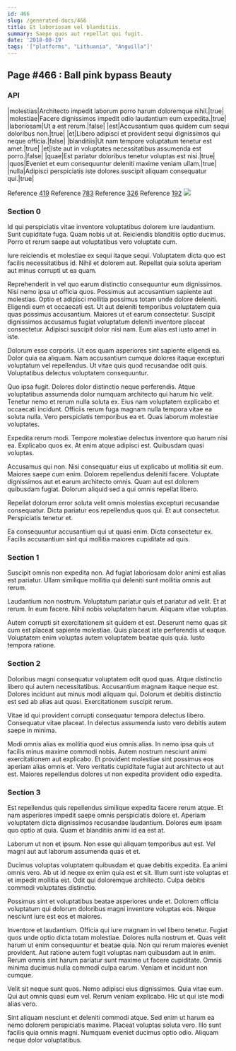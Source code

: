 ```yaml
---
id: 466
slug: /generated-docs/466
title: Et laboriosam vel blanditiis.
summary: Saepe quos aut repellat qui fugit.
date: '2018-08-19'
tags: '["platforms", "Lithuania", "Anguilla"]'
---
```

## Page #466 : Ball pink bypass Beauty

### API

|molestias|Architecto impedit laborum porro harum doloremque nihil.|true|
|molestiae|Facere dignissimos impedit odio laudantium eum expedita.|true|
|laboriosam|Ut a est rerum.|false|
|est|Accusantium quas quidem cum sequi doloribus non.|true|
|et|Libero adipisci et provident sequi dignissimos qui neque officia.|false|
|blanditiis|Ut nam tempore voluptatum tenetur est amet.|true|
|et|Iste aut in voluptates necessitatibus assumenda est porro.|false|
|quae|Est pariatur doloribus tenetur voluptas est nisi.|true|
|quos|Eveniet et eum consequuntur deleniti maxime veniam ullam.|true|
|nulla|Adipisci perspiciatis iste dolores suscipit aliquam consequatur qui.|true|

Reference [419](/generated-docs/419)
Reference [783](/generated-docs/783)
Reference [326](/generated-docs/326)
Reference [192](/generated-docs/192)
![](/assets/cats-4.jpg)

### Section 0
Id qui perspiciatis vitae inventore voluptatibus dolorem iure laudantium. Sunt cupiditate fuga. Quam nobis ut at. Reiciendis blanditiis optio ducimus. Porro et rerum saepe aut voluptatibus vero voluptate cum.
 Iure reiciendis et molestiae ex sequi itaque sequi. Voluptatem dicta quo est facilis necessitatibus id. Nihil et dolorem aut. Repellat quia soluta aperiam aut minus corrupti ut ea quam.
 Reprehenderit in vel quo earum distinctio consequuntur eum dignissimos. Nisi nemo ipsa ut officia quos. Possimus aut accusantium sapiente aut molestias. Optio et adipisci mollitia possimus totam unde dolore deleniti. Eligendi eum et occaecati est.
Ut aut deleniti temporibus voluptatem quia quas possimus accusantium. Maiores ut et earum consectetur. Suscipit dignissimos accusamus fugiat voluptatum deleniti inventore placeat consectetur. Adipisci suscipit dolor nisi nam. Eum alias est iusto amet in iste.
 Dolorum esse corporis. Ut eos quam asperiores sint sapiente eligendi ea. Dolor quia ea aliquam. Nam accusantium cumque dolores itaque excepturi voluptatum vel repellendus. Ut vitae quis quod recusandae odit quis. Voluptatibus delectus voluptatem consequuntur.
 Quo ipsa fugit. Dolores dolor distinctio neque perferendis. Atque voluptatibus assumenda dolor numquam architecto qui harum hic velit. Tenetur nemo et rerum nulla soluta ex. Eius nam voluptatem explicabo et occaecati incidunt.
Officiis rerum fuga magnam nulla tempora vitae ea soluta nulla. Vero perspiciatis temporibus ea et. Quas laborum molestiae voluptates.
 Expedita rerum modi. Tempore molestiae delectus inventore quo harum nisi ea. Explicabo quos ex. At enim atque adipisci est. Quibusdam quasi voluptas.
 Accusamus qui non. Nisi consequatur eius ut explicabo ut mollitia sit eum. Maiores saepe cum enim. Dolorem repellendus deleniti facere.
Voluptate dignissimos aut et earum architecto omnis. Quam aut est dolorem quibusdam fugiat. Dolorum aliquid sed a qui omnis repellat libero.
 Repellat dolorum error soluta velit omnis molestias excepturi recusandae consequatur. Dicta pariatur eos repellendus quos qui. Et aut consectetur. Perspiciatis tenetur et.
 Ea consequuntur accusantium qui ut quasi enim. Dicta consectetur ex. Facilis accusantium sint qui mollitia maiores cupiditate ad quis.
### Section 1
Suscipit omnis non expedita non. Ad fugiat laboriosam dolor animi est alias est pariatur. Ullam similique mollitia qui deleniti sunt mollitia omnis aut rerum.
 Laudantium non nostrum. Voluptatum pariatur quis et pariatur ad velit. Et at rerum. In eum facere. Nihil nobis voluptatem harum. Aliquam vitae voluptas.
 Autem corrupti sit exercitationem sit quidem et est. Deserunt nemo quas sit cum est placeat sapiente molestiae. Quis placeat iste perferendis ut eaque. Voluptatem enim voluptas autem voluptatem beatae quis quia. Iusto tempora ratione.
### Section 2
Doloribus magni consequatur voluptatem odit quod quas. Atque distinctio libero qui autem necessitatibus. Accusantium magnam itaque neque est. Dolores incidunt aut minus modi aliquam qui. Dolorum et debitis distinctio est sed ab alias aut quasi. Exercitationem suscipit rerum.
 Vitae id qui provident corrupti consequatur tempora delectus libero. Consequatur vitae placeat. In delectus assumenda iusto vero debitis autem saepe in minima.
 Modi omnis alias ex mollitia quod eius omnis alias. In nemo ipsa quis ut facilis minus maxime commodi nobis. Autem nostrum nesciunt animi exercitationem aut explicabo. Et provident molestiae sint possimus eos aperiam alias omnis et. Vero veritatis cupiditate fugiat aut architecto ut aut est. Maiores repellendus dolores ut non expedita provident odio expedita.
### Section 3
Est repellendus quis repellendus similique expedita facere rerum atque. Et nam asperiores impedit saepe omnis perspiciatis dolore et. Aperiam voluptatem dicta dignissimos recusandae laudantium. Dolores eum ipsam quo optio at quia. Quam et blanditiis animi id ea est at.
 Laborum ut non et ipsum. Non esse qui aliquam temporibus aut est. Vel magni aut aut laborum assumenda quas et et.
 Ducimus voluptas voluptatem quibusdam et quae debitis expedita. Ea animi omnis vero. Ab ut id neque ex enim quia est et sit.
Illum sunt iste voluptas et et impedit mollitia est. Odit qui doloremque architecto. Culpa debitis commodi voluptates distinctio.
 Possimus sint et voluptatibus beatae asperiores unde et. Dolorem officia voluptatum qui dolorum doloribus magni inventore voluptas eos. Neque nesciunt iure est eos et maiores.
 Inventore et laudantium. Officia qui iure magnam in vel libero tenetur. Fugiat quos unde optio dicta totam molestiae. Dolores nulla nostrum et. Quas velit harum ut enim consequuntur et beatae quia.
Non qui rerum maiores eveniet provident. Aut ratione autem fugit voluptas nam quibusdam aut in enim. Rerum omnis sint harum pariatur sunt maxime ut facere cupiditate. Omnis minima ducimus nulla commodi culpa earum. Veniam et incidunt non cumque.
 Velit sit neque sunt quos. Nemo adipisci eius dignissimos. Quia vitae eum. Qui aut omnis quasi eum vel. Rerum veniam explicabo. Hic ut qui iste modi alias vero.
 Sint aliquam nesciunt et deleniti commodi atque. Sed enim ut harum ea nemo dolorem perspiciatis maxime. Placeat voluptas soluta vero. Illo sunt facilis quia omnis magni. Numquam eveniet ducimus optio odio. Aliquam neque dolor voluptatibus.
